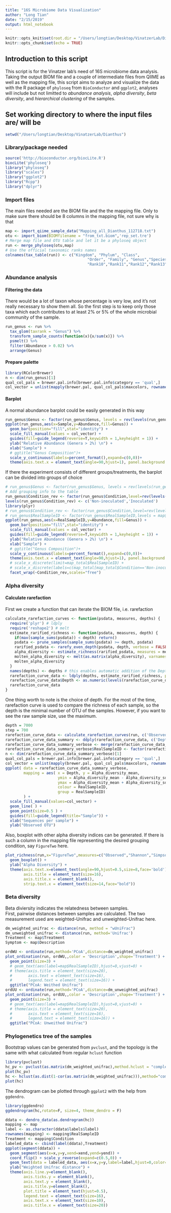 ```yaml
---
title: "16S Microbiome Data Visualization"
author: "Long Tian"
date: "2/15/2019"
output: html_notebook
---
```


```r
knitr::opts_knit$set(root.dir = "/Users/longtian/Desktop/VinatzerLab/Dianthus")
knitr::opts_chunk$set(echo = TRUE)

```
## Introduction to this script
This script is for the Vinatzer lab's need of 16S microbiome data analysis. 
Taking the output BIOM file and a couple of intermediate files from QIIME as well as the mapping file, this script aims to analyze and visualize the data with the R package of `phyloseq` from `BioConductor` and `ggplot2`, analyses will include but not limitted to *abundance analysis*, *alpha diversity*, *beta diversity*, and *hierarchical clustering* of the samples. 

## Set working directory to where the input files are/ will be
```r
setwd("/Users/longtian/Desktop/VinatzerLab/Dianthus")
```

### Library/package needed
```r
source('http://bioconductor.org/biocLite.R')
biocLite('phyloseq')
library("phyloseq")
library("scales")
library("ggplot2")
library("Rcpp")
library("dplyr")
```

### Import files
The main files needed are the BIOM file and the the mapping file. Only to make sure there should be 8 columns in the mapping file, not sure why is that
```r
map <- import_qiime_sample_data("Mapping_all_Dianthus_112718.txt")
otu <- import_biom(BIOMfilename = "from_txt.biom",'rep_set.tre')
# Merge map file and OTU table and let it be a phyloseq object
run <- merge_phyloseq(otu,map)
# Use the official taxonomic ranks names
colnames(tax_table(run)) <- c("Kingdom", "Phylum", "Class", 
                                    "Order", "Family", "Genus","Species","Rank8","Rank9",
                                    "Rank10","Rank11","Rank12","Rank13","Rank14","Rank15")
```

### Abundance analysis
#### Filtering the data
There would be a lot of taxon whose percentage is very low, and it's not really necessary to show them all. So the first step is to keep only those taxa which each contributes to at least 2% or 5% of the whole microbial community of the sample.
```r
run_genus <- run %>%
  tax_glom(taxrank = "Genus") %>%
  transform_sample_counts(function(x){x/sum(x)}) %>%
  psmelt() %>%
  filter(Abundance > 0.02) %>%
  arrange(Genus)
```
#### Prepare palette
```r
library(RColorBrewer)
n <- dim(run_genus)[1]
qual_col_pals = brewer.pal.info[brewer.pal.info$category == 'qual',]
col_vector = unlist(mapply(brewer.pal, qual_col_pals$maxcolors, rownames(qual_col_pals)))
```
#### Barplot
A normal abundance barplot could be easily generated in this way
```r
run_genus$Genus <- factor(run_genus$Genus, levels = rev(levels(run_genus$Genus)))
ggplot(run_genus,aes(x=Sample,y=Abundance,fill=Genus)) +
  geom_bar(position="fill",stat="identity") +
  scale_fill_manual(values = col_vector) +
  guides(fill=guide_legend(reverse=T,keywidth = 1,keyheight = 1)) +
  ylab("Relative Abundance (Genera > 2%) \n") +
  xlab("Sample") +
  # ggtitle("Genus Composition")+
  scale_y_continuous(labels=percent_format(),expand=c(0,0))+
  theme(axis.text.x = element_text(angle=90,hjust=1), panel.background = element_blank())
```

If there the experiment consists of different groups/treatments, the barplot can be divided into groups of choice
```r
# run_genus$Genus <- factor(run_genus$Genus, levels = rev(levels(run_genus$Genus)))
# Add grouping info to the table
run_genus$Condition_rev <- factor(run_genus$Condition,level=rev(levels(map$Condition)))
levels(run_genus$Condition_rev) <- c('Non-inoculated','Inoculated')
library(plyr)
# run_genus$Condition_rev <- factor(run_genus$Condition,level=rev(levels(run_genus$Condition)))
# run_genus$RealSampleID <- factor(run_genus$RealSampleID,levels = map$RealSampleID)
ggplot(run_genus,aes(x=RealSampleID,y=Abundance,fill=Genus)) +
  geom_bar(position="fill",stat="identity") +
  scale_fill_manual(values = col_vector) +
  guides(fill=guide_legend(reverse=T,keywidth = 1,keyheight = 1)) +
  ylab("Relative Abundance (Genera > 2%) \n") +
  xlab("Sample") + 
  # ggtitle("Genus Composition")+
  scale_y_continuous(labels=percent_format(),expand=c(0,0))+
  theme(axis.text.x = element_text(angle=90,hjust=1), panel.background = element_blank()) +
  # scale_x_discrete(limit=map_total$RealSampleID) +
  # scale_x_discrete(labels=c(map_total[map_total$Condition=='Non-inoculated',]$RealSampleID,map_total[map_total$Condition=='Inoculated',]$RealSampleID)) +
  facet_wrap(~Condition_rev,scales="free")
```

### Alpha diversity
#### Calculate rarefaction
First we create a function that can iterate the BIOM file, i.e. rarefaction
```r
calculate_rarefaction_curves <- function(psdata, measures, depths) {
  require('plyr') # ldply
  require('reshape2') # melt
  estimate_rarified_richness <- function(psdata, measures, depth) {
    if(max(sample_sums(psdata)) < depth) return()
    psdata <- prune_samples(sample_sums(psdata) >= depth, psdata)
    rarified_psdata <- rarefy_even_depth(psdata, depth, verbose = FALSE)
    alpha_diversity <- estimate_richness(rarified_psdata, measures = measures) # as.matrix forces the use of melt.array, which includes the Sample names (rownames)
    molten_alpha_diversity <- melt(as.matrix(alpha_diversity), varnames = c('Sample', 'Measure'), value.name = 'Alpha_diversity')
    molten_alpha_diversity
  }
  names(depths) <- depths # this enables automatic addition of the Depth to the output by ldply
  rarefaction_curve_data <- ldply(depths, estimate_rarified_richness, psdata = psdata, measures = measures, .id = 'Depth', .progress = ifelse(interactive(), 'text', 'none')) # convert Depth from factor to numeric
  rarefaction_curve_data$Depth <- as.numeric(levels(rarefaction_curve_data$Depth))[rarefaction_curve_data$Depth]
  rarefaction_curve_data
}
```
One thing worth to note is the choice of depth. For the most of the time, rarefaction curve is used to compare the richness of each sample, so the depth is the minimal number of OTU of the samples. However, if you want to see the raw sample size, use the maximum.
```r
depth = 7000
step = 700
rarefaction_curve_data <- calculate_rarefaction_curves(run, c('Observed'), rep(seq(1,depth,by=step), each = 10))
rarefaction_curve_data_summary <- ddply(rarefaction_curve_data, c('Depth', 'Sample', 'Measure'), summarise, Alpha_diversity_mean = mean(Alpha_diversity), Alpha_diversity_sd = sd(Alpha_diversity))
rarefaction_curve_data_summary_verbose <- merge(rarefaction_curve_data_summary, data.frame(sample_data(run)), by.x = 'Sample', by.y = 'row.names')
rarefaction_curve_data_summary_verbose$RealSampleID <- factor(rarefaction_curve_data_summary_verbose$RealSampleID,levels = map$RealSampleID)
n <- dim(rarefaction_curve_data_summary_verbose)[1]
qual_col_pals = brewer.pal.info[brewer.pal.info$category == 'qual',]
col_vector = unlist(mapply(brewer.pal, qual_col_pals$maxcolors, rownames(qual_col_pals)))
ggplot( data = rarefaction_curve_data_summary_verbose,
        mapping = aes( x = Depth, y = Alpha_diversity_mean,
                       ymin = Alpha_diversity_mean - Alpha_diversity_sd,
                       ymax = Alpha_diversity_mean + Alpha_diversity_sd,
                       colour = RealSampleID,
                       group = RealSampleID)
        ) +
  scale_fill_manual(values=col_vector) +
  geom_line( ) +
  geom_point(size=0.5 ) +
  guides(fill=guide_legend(title="Sample")) +
  xlab("Sequences per sample") +
  ylab("Observed OTU")

```
Also, boxplot with other alpha diversity indices can be generated. If there is such a column in the mapping file representing the desired grouping condition, say `FigureTwo` here.
```r
plot_richness(run,x="FigureTwo",measures=c("Observed","Shannon","Simpson")) + 
  geom_boxplot() +
  ylab("Alpha Diversity") + 
  theme(axis.text.x=element_text(angle=90,hjust=0.5,size=8,face='bold'),
        axis.title = element_text(size=16),
        axis.title.x = element_blank(),
        strip.text.x = element_text(size=14,face="bold"))
```

### Beta diversity
Beta diviersity indicates the relatedness between samples.  
First, pairwise distances between samples are calculated. The two measurement used are weighted-Unifrac and unweighted-Unifrac here.
```r
dm_weighted_unifrac <- distance(run, method = "wUniFrac")
dm_unweighted_unifrac <- distance(run, method='Unifrac')
Treatment <- map$Treatment
Symptom <- map$Description
```
```r
ordWU <- ordinate(run,method='PCoA',distance=dm_weighted_unifrac)
plot_ordination(run, ordWU,,color = 'Description',shape='Treatment') + 
  geom_point(size=3) + 
  # geom_text(aes(label=map$RealSampleID),hjust=0,vjust=0) +
  # theme(axis.title = element_text(size=20),
  #       axis.text = element_text(size=16),
  #       legend.text = element_text(size=16)) +
  ggtitle("PCoA: Weithed Unifrac")
ordUU <- ordinate(run,method='PCoA',distance=dm_unweighted_unifrac)
plot_ordination(run, ordUU,,color = 'Description',shape='Treatment') + 
  geom_point(size=3) + 
  # geom_text(aes(label=map$RealSampleID),hjust=0,vjust=0) +
  # theme(axis.title = element_text(size=20),
  #       axis.text = element_text(size=16),
  #       legend.text = element_text(size=16)) +
  ggtitle("PCoA: Unweithed Unifrac")

```

### Phylogenetics tree of the samples
Bootstrap values can be generated from `pvclust`, and the topology is the same with what calculated from regular `hclust` function
```r
library(pvclust)
hc_pv <- pvclust(as.matrix(dm_weighted_unifrac),method.hclust = "complete")
plot(hc_pv)
hc <- hclust(as.dist(1-cor(as.matrix(dm_weighted_unifrac))),method="complete")
plot(hc)
```
The dendrogram can be plotted through `ggplot2` with the help from `ggdendro`.
```r
library(ggdendro)
ggdendrogram(hc,rotate=F, size=4, theme_dendro = F)
```
```r
ddata <- dendro_data(as.dendrogram(hc))
mapping <- map
label <- as.character(ddata$labels$label)
rownames(mapping) <- mapping$RealSampleID
Treatment <- mapping$Condition
labeled_data <- cbind(label(ddata),Treatment)
ggplot(segment(ddata)) +
  geom_segment(aes(x=x,y=y,xend=xend,yend=yend)) +
  coord_flip() + scale_y_reverse(expand=c(0.5,0)) + 
  geom_text(data = labeled_data, aes(x=x,y=y,label=label,hjust=0,color=Treatment),size=3) + 
  ylab("Weighted Unifrac distance") +
  theme(axis.line.y=element_blank(),
        axis.ticks.y = element_blank(),
        axis.text.y = element_blank(),
        axis.title.y=element_blank(),
        plot.title = element_text(hjust=0.5),
        legend.text = element_text(size=16),
        axis.text.x = element_text(size=10),
        axis.title.x = element_text(size=20))
```